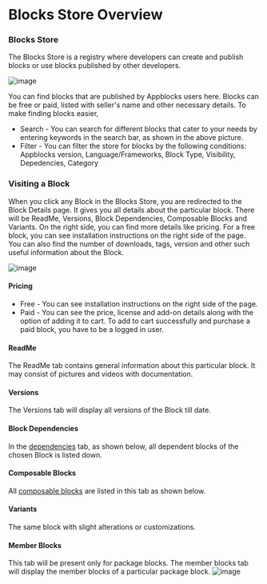 # Blocks Store Overview

### Blocks Store

The Blocks Store is a registry where developers can create and publish blocks or use blocks published by other developers. 
<!-- (Insert a general paragraph) -->

![image](https://user-images.githubusercontent.com/33730398/217148905-a4ceda71-114c-4049-b31a-b2b53d5c22fe.png)

You can find blocks that are published by Appblocks users here. Blocks can be free or paid, listed with seller's name and other necessary details. To make finding blocks easier,
* Search - You can search for different blocks that cater to your needs by entering keywords in the search bar, as shown in the above picture.
* Filter - You can filter the store for blocks by the following conditions: Appblocks version, Language/Frameworks, Block Type, Visibility, Depedencies, Category

### Visiting a Block

When you click any Block in the Blocks Store, you are redirected to the Block Details page. It gives you all details about the particular block. 
There will be ReadMe, Versions, Block Dependencies, Composable Blocks and Variants. On the right side, you can find more details like pricing. For a free block, you can see installation instructions on the right side of the page. You can also find the number of downloads, tags, version and other such useful information about the Block. 

![image](https://user-images.githubusercontent.com/33730398/217477810-d462b4f9-736f-4742-877c-c5abd7f0e766.png) 
<!-- (change ss) -->

 #### Pricing
 * Free - You can see installation instructions on the right side of the page. 
 * Paid - You can see the price, license and add-on details along with the option of adding it to cart. To add to cart successfully and purchase a paid block, you have to be a logged in user.

#### ReadMe
The ReadMe tab contains general information about this particular block. It may consist of pictures and videos with documentation.

#### Versions
The Versions tab will display all versions of the Block till date. 

#### Block Dependencies
In the [dependencies](https://docs.appblocks.com/docs/composability-vs-dependency#dependency) tab, as shown below, all dependent blocks of the chosen Block is listed down. 

#### Composable Blocks
All [composable blocks](https://docs.appblocks.com/docs/composability-vs-dependency#composability) are listed in this tab as shown below. 

#### Variants
The same block with slight alterations or customizations. 
<!-- (fill better definition) -->

#### Member Blocks
This tab will be present only for package blocks. The member blocks tab will display the member blocks of a particular package block. 
![image](https://github.com/appblocks-hub/docs/assets/33730398/56c0916c-91e4-4f36-bee1-e40a1167f717)


